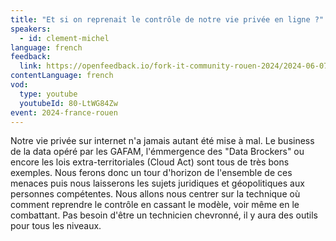 ```yaml
---
title: "Et si on reprenait le contrôle de notre vie privée en ligne ?"
speakers:
  - id: clement-michel
language: french
feedback:
  link: https://openfeedback.io/fork-it-community-rouen-2024/2024-06-07/hKZExavVn3KGwoVIW8Rq
contentLanguage: french
vod:
  type: youtube
  youtubeId: 80-LtWG84Zw
event: 2024-france-rouen
---
```


Notre vie privée sur internet n'a jamais autant été mise à mal. Le business de la data opéré par les GAFAM, l'émmergence des "Data Brockers" ou encore les lois extra-territoriales (Cloud Act) sont tous de très bons exemples. Nous ferons donc un tour d'horizon de l'ensemble de ces menaces puis nous laisserons les sujets juridiques et géopolitiques aux personnes compétentes.
Nous allons nous centrer sur la technique où comment reprendre le contrôle en cassant le modèle, voir même en le combattant.
Pas besoin d'être un technicien chevronné, il y aura des outils pour tous les niveaux.
